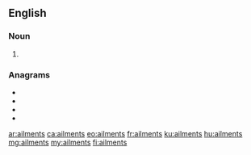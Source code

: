 ==English==

===Noun===
{{head|en|noun plural form}}

# {{plural of|ailment|lang=en}}

===Anagrams===
* {{l|en|aliments}}
* {{l|en|manliest}}
* {{l|en|salt mine}}
* {{l|en|talismen}}

[[ar:ailments]]
[[ca:ailments]]
[[eo:ailments]]
[[fr:ailments]]
[[ku:ailments]]
[[hu:ailments]]
[[mg:ailments]]
[[my:ailments]]
[[fi:ailments]]